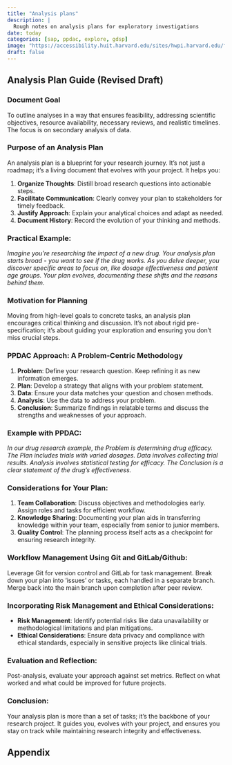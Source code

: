 ```yaml
---
title: "Analysis plans"
description: |
  Rough notes on analysis plans for exploratory investigations 
date: today
categories: [sap, ppdac, explore, gdsp]
image: "https://accessibility.huit.harvard.edu/sites/hwpi.harvard.edu/files/styles/os_files_large/public/online-accessibility-huit/files/symbols-document-conversion_-_docs.png?m=1670263149&itok=OxIL9JXZ"
draft: false
---
```




## Analysis Plan Guide (Revised Draft)

### Document Goal
To outline analyses in a way that ensures feasibility, addressing scientific objectives, resource availability, necessary reviews, and realistic timelines. The focus is on secondary analysis of data. 

### Purpose of an Analysis Plan
An analysis plan is a blueprint for your research journey. It's not just a roadmap; it's a living document that evolves with your project. It helps you:

1. **Organize Thoughts**: Distill broad research questions into actionable steps.
2. **Facilitate Communication**: Clearly convey your plan to stakeholders for timely feedback.
3. **Justify Approach**: Explain your analytical choices and adapt as needed.
4. **Document History**: Record the evolution of your thinking and methods.

### Practical Example:
*Imagine you're researching the impact of a new drug. Your analysis plan starts broad - you want to see if the drug works. As you delve deeper, you discover specific areas to focus on, like dosage effectiveness and patient age groups. Your plan evolves, documenting these shifts and the reasons behind them.*

### Motivation for Planning
Moving from high-level goals to concrete tasks, an analysis plan encourages critical thinking and discussion. It's not about rigid pre-specification; it's about guiding your exploration and ensuring you don't miss crucial steps.

### PPDAC Approach: A Problem-Centric Methodology
1. **Problem**: Define your research question. Keep refining it as new information emerges.
2. **Plan**: Develop a strategy that aligns with your problem statement.
3. **Data**: Ensure your data matches your question and chosen methods.
4. **Analysis**: Use the data to address your problem.
5. **Conclusion**: Summarize findings in relatable terms and discuss the strengths and weaknesses of your approach.

### Example with PPDAC:
*In our drug research example, the Problem is determining drug efficacy. The Plan includes trials with varied dosages. Data involves collecting trial results. Analysis involves statistical testing for efficacy. The Conclusion is a clear statement of the drug's effectiveness.*

### Considerations for Your Plan:
1. **Team Collaboration**: Discuss objectives and methodologies early. Assign roles and tasks for efficient workflow.
2. **Knowledge Sharing**: Documenting your plan aids in transferring knowledge within your team, especially from senior to junior members.
3. **Quality Control**: The planning process itself acts as a checkpoint for ensuring research integrity.

### Workflow Management Using Git and GitLab/Github:
Leverage Git for version control and GitLab for task management. Break down your plan into 'issues' or tasks, each handled in a separate branch. Merge back into the main branch upon completion after peer review.

### Incorporating Risk Management and Ethical Considerations:
- **Risk Management**: Identify potential risks like data unavailability or methodological limitations and plan mitigations.
- **Ethical Considerations**: Ensure data privacy and compliance with ethical standards, especially in sensitive projects like clinical trials.

### Evaluation and Reflection:
Post-analysis, evaluate your approach against set metrics. Reflect on what worked and what could be improved for future projects.

### Conclusion:
Your analysis plan is more than a set of tasks; it's the backbone of your research project. It guides you, evolves with your project, and ensures you stay on track while maintaining research integrity and effectiveness.

## Appendix

